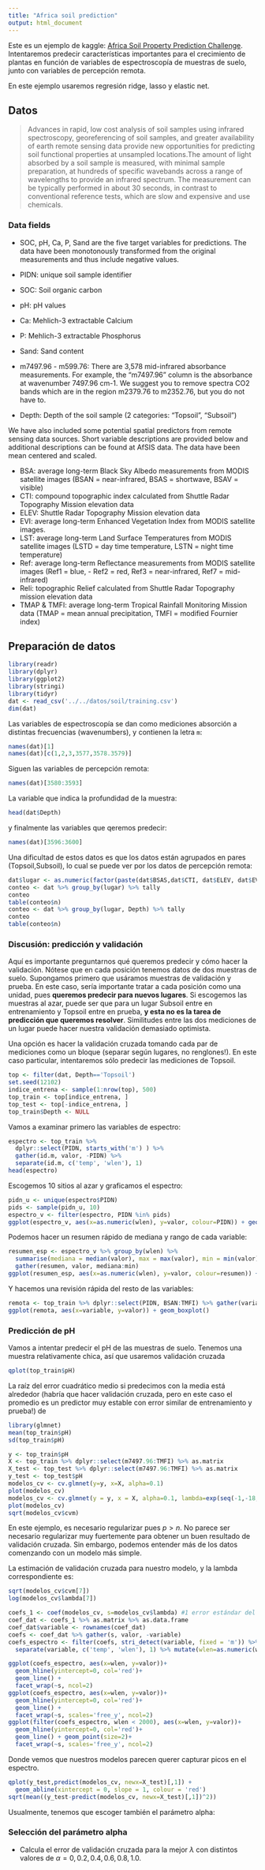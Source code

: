 ```yaml
---
title: "Africa soil prediction"
output: html_document
---
```


Este es un ejemplo de kaggle: [Africa Soil Property Prediction Challenge](https://www.kaggle.com/c/afsis-soil-properties). Intentaremos predecir
características importantes para el crecimiento de plantas en función de variables
de espectroscopía de muestras de suelo, junto con variables de percepción remota.

En este ejemplo usaremos regresión ridge, lasso y elastic net.


## Datos

> Advances in rapid, low cost analysis of soil samples using infrared spectroscopy, georeferencing of soil samples, and greater availability of earth remote sensing data provide new opportunities for predicting soil functional properties at unsampled locations.The amount of light absorbed by a soil sample is measured, with minimal sample preparation, at hundreds of specific wavebands across a range of wavelengths to provide an infrared spectrum. The measurement can be typically performed in about 30 seconds, in contrast to conventional reference tests, which are slow and expensive and use chemicals.

### Data fields

- SOC, pH, Ca, P, Sand are the five target variables for predictions. The data have been monotonously transformed from the original measurements and thus include negative values. 


- PIDN: unique soil sample identifier
- SOC: Soil organic carbon
- pH: pH values
- Ca: Mehlich-3 extractable Calcium
- P: Mehlich-3 extractable Phosphorus
- Sand: Sand content 
- m7497.96 - m599.76: There are 3,578 mid-infrared absorbance measurements. For example, the "m7497.96" column is the absorbance at wavenumber 7497.96 cm-1. We suggest you to remove spectra CO2 bands which are in the region m2379.76 to m2352.76, but you do not have to.
- Depth: Depth of the soil sample (2 categories: "Topsoil", "Subsoil")

We have also included some potential spatial predictors from remote sensing data sources. Short variable descriptions are provided below and additional descriptions can be found at AfSIS data. The data have been mean centered and scaled.

- BSA: average long-term Black Sky Albedo measurements from MODIS satellite images (BSAN = near-infrared, BSAS = shortwave, BSAV = visible)
- CTI: compound topographic index calculated from Shuttle Radar Topography Mission elevation data
- ELEV: Shuttle Radar Topography Mission elevation data
- EVI: average long-term Enhanced Vegetation Index from MODIS satellite images.
- LST: average long-term Land Surface Temperatures from MODIS satellite images (LSTD = day time temperature, LSTN = night time temperature)
- Ref: average long-term Reflectance measurements from MODIS satellite images (Ref1 = blue, - Ref2 = red, Ref3 = near-infrared, Ref7 = mid-infrared)
- Reli: topographic Relief calculated from Shuttle Radar Topography mission elevation data
- TMAP & TMFI: average long-term Tropical Rainfall Monitoring Mission data (TMAP = mean annual precipitation, TMFI = modified Fournier index)

## Preparación de datos

```r
library(readr)
library(dplyr)
library(ggplot2)
library(stringi)
library(tidyr)
dat <- read_csv('../../datos/soil/training.csv')
dim(dat)
```

Las variables de espectroscopía se dan como mediciones absorción a distintas
frecuencias (wavenumbers), y contienen la letra `m`:
```r
names(dat)[1]
names(dat)[c(1,2,3,3577,3578.3579)]
```

Siguen las variables de percepción remota:

```r
names(dat)[3580:3593]
```

La variable que indica la profundidad de la muestra:

```r
head(dat$Depth)
```

y finalmente las variables que qeremos predecir:
```r
names(dat)[3596:3600]
```


Una dificultad de estos datos es que los datos están agrupados en pares (Topsoil,Subsoil), lo cual se puede ver por los datos de percepción remota:
```r
dat$lugar <- as.numeric(factor(paste(dat$BSAS,dat$CTI, dat$ELEV, dat$EVI, dat$LST)))
conteo <- dat %>% group_by(lugar) %>% tally
conteo
table(conteo$n)
conteo <- dat %>% group_by(lugar, Depth) %>% tally
conteo
table(conteo$n)
```

### Discusión: predicción y validación

Aquí es importante preguntarnos qué queremos predecir y cómo hacer la validación.
Nótese que en cada posición tenemos datos de dos muestras de suelo. Supongamos primero
que usáramos muestras de validación y prueba. En este caso, sería importante
tratar a cada posición como una unidad, pues **queremos predecir para nuevos lugares**.
Si escogemos las muestras al azar, puede ser que para un lugar Subsoil entre en entrenamiento y Topsoil entre en prueba, **y esta no es la tarea de predicción que queremos resolver**. Similitudes entre las dos mediciones de un lugar puede hacer nuestra validación demasiado optimista. 

Una opción es hacer la validación cruzada tomando cada par de mediciones como un bloque (separar según lugares, no renglones!). En este caso particular, intentaremos sólo predecir las mediciones de Topsoil.


```r
top <- filter(dat, Depth=='Topsoil')
set.seed(12102)
indice_entrena <- sample(1:nrow(top), 500)
top_train <- top[indice_entrena, ]
top_test <- top[-indice_entrena, ]
top_train$Depth <- NULL
```




Vamos a examinar primero las variables de espectro:

```r
espectro <- top_train %>%
  dplyr::select(PIDN, starts_with('m') ) %>%
  gather(id.m, valor, -PIDN) %>%
  separate(id.m, c('temp', 'wlen'), 1)
head(espectro)
```

Escogemos 10 sitios al azar y graficamos el espectro:

```r
pidn_u <- unique(espectro$PIDN)
pids <- sample(pidn_u, 10)
espectro_v <- filter(espectro, PIDN %in% pids)
ggplot(espectro_v, aes(x=as.numeric(wlen), y=valor, colour=PIDN)) + geom_line() 
```

Podemos hacer un resumen rápido de mediana y rango de cada variable:

```r
resumen_esp <- espectro_v %>% group_by(wlen) %>%
  summarise(mediana = median(valor), max = max(valor), min = min(valor)) %>%
  gather(resumen, valor, mediana:min)
ggplot(resumen_esp, aes(x=as.numeric(wlen), y=valor, colour=resumen)) + geom_point()
```

Y hacemos una revisión rápida del resto de las variables:

```r
remota <- top_train %>% dplyr::select(PIDN, BSAN:TMFI) %>% gather(variable, valor, -PIDN)
ggplot(remota, aes(x=variable, y=valor)) + geom_boxplot()
```

### Predicción de pH

Vamos a intentar predecir el pH de las muestras de suelo. Tenemos una muestra relativamente chica, así que usaremos validación cruzada

```r
qplot(top_train$pH)
```

La raíz del error cuadrático medio si predecimos con la media está alrededor (habría que hacer validación cruzada, pero en este caso el promedio es un predictor muy estable con error similar de entrenamiento y prueba!) de
```r
library(glmnet)
mean(top_train$pH)
sd(top_train$pH)
```


```r
y <- top_train$pH
X <- top_train %>% dplyr::select(m7497.96:TMFI) %>% as.matrix
X_test <- top_test %>% dplyr::select(m7497.96:TMFI) %>% as.matrix
y_test <- top_test$pH
modelos_cv <- cv.glmnet(y=y, x=X, alpha=0.1)
plot(modelos_cv)
modelos_cv <- cv.glmnet(y = y, x = X, alpha=0.1, lambda=exp(seq(-1,-18,-1)))
plot(modelos_cv)
sqrt(modelos_cv$cvm)
```

En este ejemplo, es necesario regularizar pues $p>n$. No parece ser necesario
regularizar muy fuertemente para obtener un buen resultado de validación cruzada.
Sin embargo, podemos entender más de los datos comenzando con un modelo más simple.


La estimación de validación cruzada para nuestro modelo, y la lambda correspondiente es:

```r
sqrt(modelos_cv$cvm[7])
log(modelos_cv$lambda[7])
```



```r
coefs_1 <- coef(modelos_cv, s=modelos_cv$lambda) #1 error estándar del mínimo
coef_dat <- coefs_1 %>% as.matrix %>% as.data.frame
coef_dat$variable <- rownames(coef_dat)
coefs <- coef_dat %>% gather(s, valor, -variable)  
coefs_espectro <- filter(coefs, stri_detect(variable, fixed = 'm')) %>%
  separate(variable, c('temp', 'wlen'), 1) %>% mutate(wlen=as.numeric(wlen))

ggplot(coefs_espectro, aes(x=wlen, y=valor))+
  geom_hline(yintercept=0, col='red')+
  geom_line() +
  facet_wrap(~s, ncol=2) 
ggplot(coefs_espectro, aes(x=wlen, y=valor))+
  geom_hline(yintercept=0, col='red')+
  geom_line() +
  facet_wrap(~s, scales='free_y', ncol=2)
ggplot(filter(coefs_espectro, wlen < 2000), aes(x=wlen, y=valor))+
  geom_hline(yintercept=0, col='red')+
  geom_line() + geom_point(size=2)+
  facet_wrap(~s, scales='free_y', ncol=2)
```



Donde vemos que nuestros modelos parecen querer capturar picos en el espectro. 


```r
qplot(y_test,predict(modelos_cv, newx=X_test)[,1]) + 
  geom_abline(xintercept = 0, slope = 1, colour = 'red') 
sqrt(mean((y_test-predict(modelos_cv, newx=X_test)[,1])^2))
```

Usualmente, tenemos que escoger también el parámetro alpha:

### Selección del parámetro alpha

- Calcula el error de validación cruzada para la mejor $\lambda$ con distintos
valores de $\alpha =0,0.2,0.4,0.6,0.8,1.0$. 
